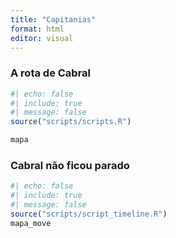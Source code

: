 ```yaml
---
title: "Capitanias"
format: html
editor: visual
---
```

### A rota de Cabral
```r
#| echo: false
#| include: true
#| message: false
source("scripts/scripts.R")

mapa
```

### Cabral não ficou parado

```r
#| echo: false
#| include: true
#| message: false
source("scripts/script_timeline.R")
mapa_move
```


